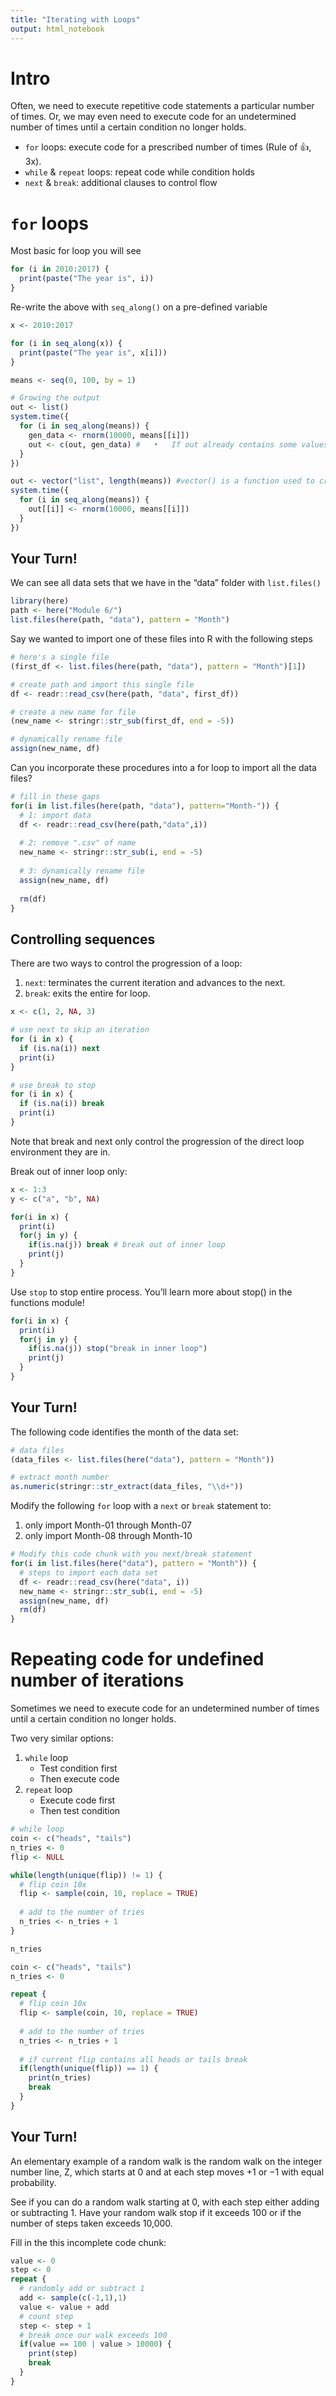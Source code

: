 ```yaml
---
title: "Iterating with Loops"
output: html_notebook
---
```


# Intro

Often, we need to execute repetitive code statements a particular number of times. 
Or, we may even need to execute code for an undetermined number of times until a 
certain condition no longer holds.

* `for` loops: execute code for a prescribed number of times (Rule of 👍, 3x).
* `while` & `repeat` loops: repeat code while condition holds
* `next` & `break`: additional clauses to control flow

# `for` loops

Most basic for loop you will see

```r
for (i in 2010:2017) {
  print(paste("The year is", i))
}
```

Re-write the above with `seq_along()` on a pre-defined variable

```r
x <- 2010:2017

for (i in seq_along(x)) {
  print(paste("The year is", x[i]))
}
```
```r
means <- seq(0, 100, by = 1)

# Growing the output
out <- list()
system.time({
  for (i in seq_along(means)) {
    gen_data <- rnorm(10000, means[[i]])
    out <- c(out, gen_data) # 	•	If out already contains some values, this line will append the contents of gen_data to out.
  }
})

out <- vector("list", length(means)) #vector() is a function used to create a vector of a specified type and length.
system.time({
  for (i in seq_along(means)) {
    out[[i]] <- rnorm(10000, means[[i]])
  }
})
```

## Your Turn!

We can see all data sets that we have in the "data" folder with `list.files()`

```r
library(here)
path <- here("Module 6/")
list.files(here(path, "data"), pattern = "Month")
```

Say we wanted to import one of these files into R with the following steps

```r
# here's a single file
(first_df <- list.files(here(path, "data"), pattern = "Month")[1])

# create path and import this single file
df <- readr::read_csv(here(path, "data", first_df))

# create a new name for file
(new_name <- stringr::str_sub(first_df, end = -5))

# dynamically rename file
assign(new_name, df)
```

Can you incorporate these procedures into a for loop to import all the data 
files?

```r
# fill in these gaps
for(i in list.files(here(path, "data"), pattern="Month-")) {
  # 1: import data
  df <- readr::read_csv(here(path,"data",i))
  
  # 2: remove ".csv" of name
  new_name <- stringr::str_sub(i, end = -5)
  
  # 3: dynamically rename file
  assign(new_name, df)
  
  rm(df)
}
```

## Controlling sequences

There are two ways to control the progression of a loop:

1. `next`: terminates the current iteration and advances to the next.
2. `break`: exits the entire for loop.

```r
x <- c(1, 2, NA, 3)

# use next to skip an iteration
for (i in x) {
  if (is.na(i)) next
  print(i)
}

# use break to stop
for (i in x) {
  if (is.na(i)) break 
  print(i)
}
```

Note that break and next only control the progression of the direct loop 
environment they are in.

Break out of inner loop only:

```r
x <- 1:3
y <- c("a", "b", NA)

for(i in x) {
  print(i)
  for(j in y) {
    if(is.na(j)) break # break out of inner loop
    print(j)
  }
}
```

Use `stop` to stop entire process. You'll learn more about stop() in the functions
module!

```r
for(i in x) {
  print(i)
  for(j in y) {
    if(is.na(j)) stop("break in inner loop")
    print(j)
  }
}
```

## Your Turn!

The following code identifies the month of the data set:

```r
# data files
(data_files <- list.files(here("data"), pattern = "Month"))

# extract month number
as.numeric(stringr::str_extract(data_files, "\\d+"))
```

Modify the following `for` loop with a `next` or `break` statement to:

1. only import Month-01 through Month-07
2. only import Month-08 through Month-10

```r
# Modify this code chunk with you next/break statement
for(i in list.files(here("data"), pattern = "Month")) {
  # steps to import each data set
  df <- readr::read_csv(here("data", i))
  new_name <- stringr::str_sub(i, end = -5)
  assign(new_name, df)
  rm(df)
}
```


# Repeating code for undefined number of iterations

Sometimes we need to execute code for an undetermined number of times until a 
certain condition no longer holds.

Two very similar options:

1. `while` loop
   - Test condition first
   - Then execute code
2. `repeat` loop
   - Execute code first
   - Then test condition


```r
# while loop
coin <- c("heads", "tails")
n_tries <- 0
flip <- NULL

while(length(unique(flip)) != 1) {
  # flip coin 10x
  flip <- sample(coin, 10, replace = TRUE)
  
  # add to the number of tries
  n_tries <- n_tries + 1
}

n_tries
```

```r
coin <- c("heads", "tails")
n_tries <- 0

repeat {
  # flip coin 10x
  flip <- sample(coin, 10, replace = TRUE)
  
  # add to the number of tries
  n_tries <- n_tries + 1
  
  # if current flip contains all heads or tails break
  if(length(unique(flip)) == 1) {
    print(n_tries)
    break
  }
}
```

## Your Turn!

An elementary example of a random walk is the random walk on the integer number 
line, Z, which starts at 0 and at each step moves +1 or −1 with equal probability.

See if you can do a random walk starting at 0, with each step either adding or subtracting 1. Have your random walk stop if it exceeds 100 or if the number of 
steps taken exceeds 10,000.

Fill in the this incomplete code chunk:

```r
value <- 0
step <- 0
repeat {
  # randomly add or subtract 1
  add <- sample(c(-1,1),1)
  value <- value + add
  # count step
  step <- step + 1
  # break once our walk exceeds 100
  if(value == 100 | value > 10000) {
    print(step)
    break
  }
}
```

